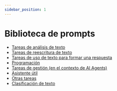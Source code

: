 ```yaml
---
sidebar_position: 1
---
```


# Biblioteca de prompts

- [Tareas de análisis de texto](text-analisys)
- [Tareas de reescritura de texto](text-rewriting)
- [Tareas de uso de texto para formar una respuesta](qna)
- [Programación](dev)
- [Tareas de gestión (en el contexto de AI Agents)](agent)
- [Asistente útil](assistant)
- [Otras tareas](other)
- [Clasificación de texto](classify)
